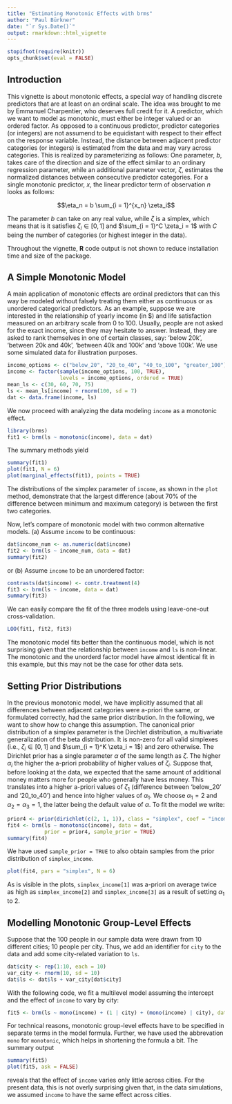 ```yaml
---
title: "Estimating Monotonic Effects with brms"
author: "Paul Bürkner"
date: "`r Sys.Date()`"
output: rmarkdown::html_vignette
---
```


<!--
%\VignetteEngine{knitr::rmarkdown}
%\VignetteIndexEntry{Estimate monotonic effects with brms}
%\VignetteEncoding{UTF-8}
-->

```r
stopifnot(require(knitr))
opts_chunk$set(eval = FALSE)
```

## Introduction

This vignette is about monotonic effects, a special way of handling discrete predictors that are at least on an ordinal scale. The idea was brought to me by   Emmanuel Charpentier, who deserves full credit for it. A predictor, which we want to model as monotonic, must either be integer valued or an ordered factor. As opposed to a continuous predictor, predictor categories (or integers) are not assumend to be equidistant with respect to their effect on the response variable. Instead, the distance between adjacent predictor categories (or integers) is estimated from the data and may vary across categories. This is realized by parameterizing as follows: One parameter, $b$, takes care of the direction and size of the effect similar to an ordinary regression parameter, while an additional parameter vector, $\zeta$, estimates the normalized distances between consecutive predictor categories. For a single monotonic predictor, $x$, the linear predictor term of observation $n$ looks as follows:

$$\eta_n = b \sum_{i = 1}^{x_n} \zeta_i$$

The parameter $b$ can take on any real value, while $\zeta$ is a simplex, which means that is it satisfies $\zeta_i \in [0,1]$ and $\sum_{i = 1}^C \zeta_i = 1$ with $C$ being the number of categories (or highest integer in the data).

Throughout the vignette, **R** code output is not shown to reduce installation time and size of the package.

## A Simple Monotonic Model

A main application of monotonic effects are ordinal predictors that can this way be modeled without falsely treating them either as continuous or as unordered categorical predictors. As an example, suppose we are interested in the relationship of yearly income (in $) and life satisfaction measured on an arbitrary scale from 0 to 100. Usually, people are not asked for the exact income, since they may hesitate to answer. Instead, they are asked to rank themselves in one of certain classes, say: 'below 20k', 'between 20k and 40k', 'between 40k and 100k' and 'above 100k'. We use some simulated data for illustration purposes.

```r
income_options <- c("below_20", "20_to_40", "40_to_100", "greater_100")
income <- factor(sample(income_options, 100, TRUE), 
                 levels = income_options, ordered = TRUE)
mean_ls <- c(30, 60, 70, 75)
ls <- mean_ls[income] + rnorm(100, sd = 7)
dat <- data.frame(income, ls)
```

We now proceed with analyzing the data modeling `income` as a monotonic effect.

```r
library(brms)
fit1 <- brm(ls ~ monotonic(income), data = dat)
```

The summary methods yield

```r
summary(fit1)
plot(fit1, N = 6)
plot(marginal_effects(fit1), points = TRUE)
```

The distributions of the simplex parameter of `income`, as shown in the `plot` method, demonstrate that the largest difference (about 70% of the difference between minimum and maximum category) is between the first two categories.

Now, let's compare of monotonic model with two common alternative models. (a) Assume `income` to be continuous:

```r
dat$income_num <- as.numeric(dat$income)
fit2 <- brm(ls ~ income_num, data = dat)
summary(fit2)
```

or (b) Assume `income` to be an unordered factor:

```r
contrasts(dat$income) <- contr.treatment(4)
fit3 <- brm(ls ~ income, data = dat)
summary(fit3)
```

We can easily compare the fit of the three models using leave-one-out cross-validation.

```r
LOO(fit1, fit2, fit3)
```

The monotonic model fits better than the continuous model, which is not surprising given that the relationship between `income` and `ls` is non-linear. The monotonic and the unorderd factor model have almost identical fit in this example, but this may not be the case for other data sets.

## Setting Prior Distributions

In the previous monotonic model, we have implicitly assumed that all differences between adjacent categories were a-priori the same, or formulated correctly, had the same prior distribution. In the following, we want to show how to change this assumption. The canonical prior distribution of a simplex parameter is the Dirchlet distribution, a multivariate generalization of the beta distribution. It is non-zero for all valid simplexes (i.e., $\zeta_i \in [0,1]$ and $\sum_{i = 1}^K \zeta_i = 1$) and zero otherwise. The Dirichlet prior has a single parameter $\alpha$ of the same length as $\zeta$. The higher $\alpha_i$ the higher the a-priori probability of higher values of $\zeta_i$. Suppose that, before looking at the data, we expected that the same amount of additional money matters more for people who generally have less money. This translates into a higher a-priori values of $\zeta_1$ (difference between 'below_20' and '20_to_40') and hence into higher values of $\alpha_1$. We choose $\alpha_1 = 2$ and $\alpha_2 = \alpha_3 = 1$, the latter being the default value of $\alpha$. To fit the model we write:

```r
prior4 <- prior(dirichlet(c(2, 1, 1)), class = "simplex", coef = "income")
fit4 <- brm(ls ~ monotonic(income), data = dat,
            prior = prior4, sample_prior = TRUE)
summary(fit4)
```

We have used `sample_prior = TRUE` to also obtain samples from the prior distribution of `simplex_income`.

```r
plot(fit4, pars = "simplex", N = 6)
```

As is visible in the plots, `simplex_income[1]` was a-priori on average twice as high as `simplex_income[2]` and `simplex_income[3]` as a result of setting $\alpha_1$ to 2.

## Modelling Monotonic Group-Level Effects

Suppose that the 100 people in our sample data were drawn from 10 different cities; 10 people per city. Thus, we add an identifier for `city` to the data and add some city-related variation to `ls`.

```r
dat$city <- rep(1:10, each = 10)
var_city <- rnorm(10, sd = 10)
dat$ls <- dat$ls + var_city[dat$city]
```

With the following code, we fit a multilevel model assuming the intercept and the effect of `income` to vary by city:

```r
fit5 <- brm(ls ~ mono(income) + (1 | city) + (mono(income) | city), data = dat)
```
For technical reasons, monotonic group-level effects have to be specified in separate terms in the model formula. Further, we have used the abbrevation `mono` for `monotonic`, which helps in shortening the formula a bit. The summary output

```r
summary(fit5)
plot(fit5, ask = FALSE)
```

reveals that the effect of `income` varies only little across cities. For the present data, this is not overly surprising given that, in the data simulations, we assumed `income` to have the same effect across cities.
